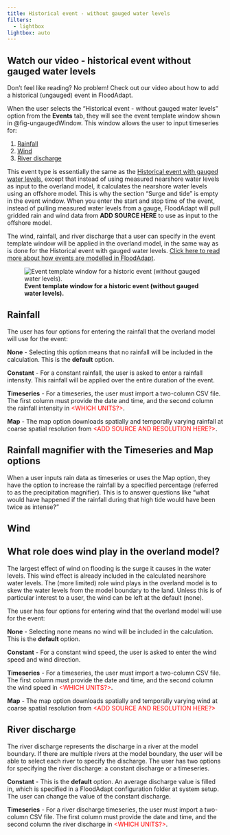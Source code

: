 ```yaml
---
title: Historical event - without gauged water levels
filters:
  - lightbox
lightbox: auto
---
```


::: {.callout-tip}
## Watch our video - historical event without gauged water levels
Don't feel like reading? No problem! Check out our video about how to add a historical (ungauged) event in FloodAdapt.
:::

When the user selects the “Historical event - without gauged water levels” option from the **Events** tab, they will see the event template window shown in @fig-ungaugedWindow. This window allows the user to input timeseries for:

(1) [Rainfall](#rainfall)
(2) [Wind](#wind)
(3) [River discharge](#river-discharge)

This event type is essentially the same as the [Historical event with gauged water levels](historic_events_gauged.qmd), except that instead of using measured nearshore water levels as input to the overland model, it calculates the nearshore water levels using an offshore model. This is why the section "Surge and tide" is empty in the event window. When you enter the start and stop time of the event, instead of pulling measured water levels from a gauge, FloodAdapt will pull gridded rain and wind data from **ADD SOURCE HERE** to use as input to the offshore model.

The wind, rainfall, and river discharge that a user can specify in the event template window will be applied in the overland model, in the same way as is done for the Historical event with gauged water levels. [Click here to read more about how events are modelled in FloodAdapt](../index.qmd#how-are-events-modeled-in-floodadapt).

![**Event template window for a historic event (without gauged water levels).**](../../../_static/images/popup_ungaugedEventWindow.png){#fig-ungaugedWindow}


## Rainfall
The user has four options for entering the rainfall that the overland model will use for the event:

**None** - Selecting this option means that no rainfall will be included in the calculation. This is the **default** option.

**Constant** - For a constant rainfall, the user is asked to enter a rainfall intensity. This rainfall will be applied over the entire duration of the event.

**Timeseries** - For a timeseries, the user must import a two-column CSV file. The first column must provide the date and time, and the second column the rainfall intensity in <span style="color:red;"><WHICH UNITS?></span>.

**Map** - The map option downloads spatially and temporally varying rainfall at coarse spatial resolution from <span style="color:red;"><ADD SOURCE AND RESOLUTION HERE?></span>.

::: {.callout-note}
## Rainfall magnifier with the Timeseries and Map options
When a user inputs rain data as timeseries or uses the Map option, they have the option to increase the rainfall by a specified percentage (referred to as the precipitation magnifier). This is to answer questions like "what would have happened if the rainfall during that high tide would have been twice as intense?"
:::

## Wind

::: {.callout-note}
## What role does wind play in the overland model?
The largest effect of wind on flooding is the surge it causes in the water levels. This wind effect is already included in the calculated nearshore water levels. The (more limited) role wind plays in the overland model is to skew the water levels from the model boundary to the land. Unless this is of particular interest to a user, the wind can be left at the default (none).
:::
The user has four options for entering wind that the overland model will use for the event:

**None** - Selecting none means no wind will be included in the calculation. This is the **default** option.

**Constant** - For a constant wind speed, the user is asked to enter the wind speed and wind direction.

**Timeseries** - For a timeseries, the user must import a two-column CSV file. The first column must provide the date and time, and the second column the wind speed in <span style="color:red;"><WHICH UNITS?></span>.

**Map** - The map option downloads spatially and temporally varying wind at coarse spatial resolution from <span style="color:red;"><ADD SOURCE AND RESOLUTION HERE?></span>

## River discharge
The river discharge represents the discharge in a river at the model boundary. If there are multiple rivers at the model boundary, the user will be able to select each river to specify the discharge. The user has two options for specifying the river discharge: a constant discharge or a timeseries.

**Constant** - This is the **default** option. An average discharge value is filled in, which is specified in a FloodAdapt configuration folder at system setup. The user can change the value of the constant discharge.

**Timeseries** - For a river discharge timeseries, the user must import a two-column CSV file. The first column must provide the date and time, and the second column the river discharge in <span style="color:red;"><WHICH UNITS?></span>.
